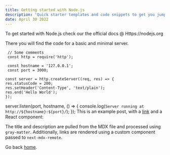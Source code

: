 ```yaml
---
title: Getting started with Node.js
description: 'Quick starter templates and code snippets to get you jump started'
date: April 30 2022
---
```


To get started with Node.js check our the official docs @ Https://nodejs.org

There you will find the code for a basic and minimal server.

     // Some comments
     const http = require('http');

     const hostname = '127.0.0.1';
     const port = 3000;

    const server = http.createServer((req, res) => {
    res.statusCode = 200;
    res.setHeader('Content-Type', 'text/plain');
    res.end('Hello World');
    });

server.listen(port, hostname, () => {
console.log(`Server running at http://${hostname}:${port}/`);
});
This is an example post, with a [link](https://nextjs.org) and a React component:

The title and description are pulled from the MDX file and processed using `gray-matter`. Additionally, links are rendered using a custom component passed to `next-mdx-remote`.

Go back [home](/).
